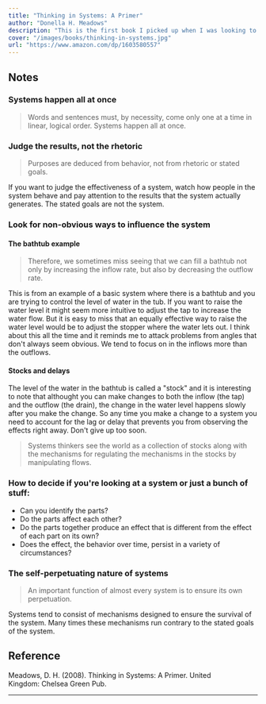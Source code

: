 ```yaml
---
title: "Thinking in Systems: A Primer"
author: "Donella H. Meadows"
description: "This is the first book I picked up when I was looking to get an introduction to systems thinking. It provides a good overview and taught me some basic mental models that surface a lot in daily work."
cover: "/images/books/thinking-in-systems.jpg"
url: "https://www.amazon.com/dp/1603580557"
---
```


## Notes

### Systems happen all at once

> Words and sentences must, by necessity, come only one at a time in linear, logical order. Systems happen all at once.

### Judge the results, not the rhetoric

> Purposes are deduced from behavior, not from rhetoric or stated goals.

If you want to judge the effectiveness of a system, watch how people in the system behave and pay attention to the results that the system actually generates. The stated goals are not the system.

### Look for non-obvious ways to influence the system

#### The bathtub example

> Therefore, we sometimes miss seeing that we can fill a bathtub not only by increasing the inflow rate, but also by decreasing the outflow rate.

This is from an example of a basic system where there is a bathtub and you are trying to control the level of water in the tub. If you want to raise the water level it might seem more intuitive to adjust the tap to increase the water flow. But it is easy to miss that an equally effective way to raise the water level would be to adjust the stopper where the water lets out. I think about this all the time and it reminds me to attack problems from angles that don't always seem obvious. We tend to focus on in the inflows more than the outflows.

#### Stocks and delays

The level of the water in the bathtub is called a "stock" and it is interesting to note that althought you can make changes to both the inflow (the tap) and the outflow (the drain), the change in the water level happens slowly after you make the change. So any time you make a change to a system you need to account for the lag or delay that prevents you from observing the effects right away. Don't give up too soon.

> Systems thinkers see the world as a collection of stocks along with the mechanisms for regulating the mechanisms in the stocks by manipulating flows.

### How to decide if you're looking at a system or just a bunch of stuff:

- Can you identify the parts?
- Do the parts affect each other?
- Do the parts together produce an effect that is different from the effect of each part on its own?
- Does the effect, the behavior over time, persist in a variety of circumstances?

### The self-perpetuating nature of systems

> An important function of almost every system is to ensure its own perpetuation.

Systems tend to consist of mechanisms designed to ensure the survival of the system. Many times these mechanisms run contrary to the stated goals of the system.

<HrSection />

## Reference

Meadows, D. H. (2008). Thinking in Systems: A Primer. United Kingdom: Chelsea Green Pub.

---
